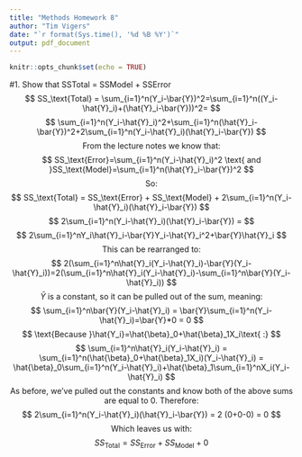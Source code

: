 ```yaml
---
title: "Methods Homework 8"
author: "Tim Vigers"
date: "`r format(Sys.time(), '%d %B %Y')`"
output: pdf_document
---
```


```r
knitr::opts_chunk$set(echo = TRUE)
```

#1. Show that SSTotal = SSModel + SSError
$$
SS_\text{Total} = \sum_{i=1}^n(Y_i-\bar{Y})^2=\sum_{i=1}^n((Y_i-\hat{Y}_i)+(\hat{Y}_i-\bar{Y}))^2=
$$
$$
\sum_{i=1}^n(Y_i-\hat{Y}_i)^2+\sum_{i=1}^n(\hat{Y}_i-\bar{Y})^2+2\sum_{i=1}^n(Y_i-\hat{Y}_i)(\hat{Y}_i-\bar{Y})
$$
$$
\text{From the lecture notes we know that:}
$$
$$
SS_\text{Error}=\sum_{i=1}^n(Y_i-\hat{Y}_i)^2
\text{ and }SS_\text{Model}=\sum_{i=1}^n(\hat{Y}_i-\bar{Y})^2
$$
$$
\text{So: }
$$
$$
SS_\text{Total} = SS_\text{Error} + SS_\text{Model} + 2\sum_{i=1}^n(Y_i-\hat{Y}_i)(\hat{Y}_i-\bar{Y})
$$
$$
2\sum_{i=1}^n(Y_i-\hat{Y}_i)(\hat{Y}_i-\bar{Y}) =
$$
$$
2\sum_{i=1}^nY_i\hat{Y}_i-\bar{Y}Y_i-\hat{Y}_i^2+\bar{Y}\hat{Y}_i
$$
$$
\text{This can be rearranged to:}
$$
$$
2(\sum_{i=1}^n\hat{Y}_i(Y_i-\hat{Y}_i)-\bar{Y}(Y_i-\hat{Y}_i))=2(\sum_{i=1}^n\hat{Y}_i(Y_i-\hat{Y}_i)-\sum_{i=1}^n\bar{Y}(Y_i-\hat{Y}_i))
$$
$$
\bar{Y}\text{ is a constant, so it can be pulled out of the sum, meaning: }
$$
$$
\sum_{i=1}^n\bar{Y}(Y_i-\hat{Y}_i) = \bar{Y}\sum_{i=1}^n(Y_i-\hat{Y}_i)=\bar{Y}*0 = 0
$$
$$
\text{Because }\hat{Y_i}=\hat{\beta}_0+\hat{\beta}_1X_i\text{ :}
$$
$$
\sum_{i=1}^n\hat{Y}_i(Y_i-\hat{Y}_i) = \sum_{i=1}^n(\hat{\beta}_0+\hat{\beta}_1X_i)(Y_i-\hat{Y}_i) = \hat{\beta}_0\sum_{i=1}^n(Y_i-\hat{Y}_i)+\hat{\beta}_1\sum_{i=1}^nX_i(Y_i-\hat{Y}_i)
$$
$$
\text{As before, we've pulled out the constants and know both of the above sums are equal to 0. Therefore: }
$$
$$
2\sum_{i=1}^n(Y_i-\hat{Y}_i)(\hat{Y}_i-\bar{Y}) = 2 (0+0-0) = 0
$$
$$
\text{Which leaves us with: }
$$
$$
SS_\text{Total} = SS_\text{Error} + SS_\text{Model} + 0
$$
